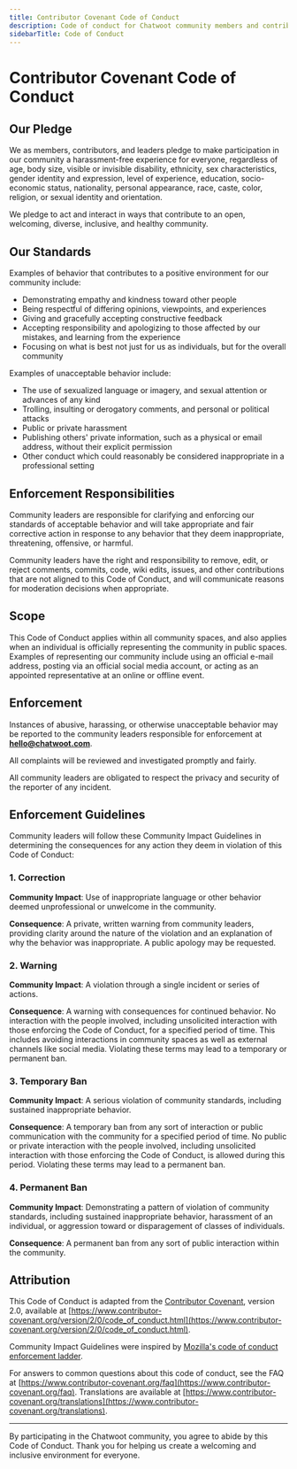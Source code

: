 ```yaml
---
title: Contributor Covenant Code of Conduct
description: Code of conduct for Chatwoot community members and contributors
sidebarTitle: Code of Conduct
---
```


# Contributor Covenant Code of Conduct

## Our Pledge

We as members, contributors, and leaders pledge to make participation in our community a harassment-free experience for everyone, regardless of age, body size, visible or invisible disability, ethnicity, sex characteristics, gender identity and expression, level of experience, education, socio-economic status, nationality, personal appearance, race, caste, color, religion, or sexual identity and orientation.

We pledge to act and interact in ways that contribute to an open, welcoming, diverse, inclusive, and healthy community.

## Our Standards

Examples of behavior that contributes to a positive environment for our community include:

* Demonstrating empathy and kindness toward other people
* Being respectful of differing opinions, viewpoints, and experiences
* Giving and gracefully accepting constructive feedback
* Accepting responsibility and apologizing to those affected by our mistakes, and learning from the experience
* Focusing on what is best not just for us as individuals, but for the overall community

Examples of unacceptable behavior include:

* The use of sexualized language or imagery, and sexual attention or advances of any kind
* Trolling, insulting or derogatory comments, and personal or political attacks
* Public or private harassment
* Publishing others' private information, such as a physical or email address, without their explicit permission
* Other conduct which could reasonably be considered inappropriate in a professional setting

## Enforcement Responsibilities

Community leaders are responsible for clarifying and enforcing our standards of acceptable behavior and will take appropriate and fair corrective action in response to any behavior that they deem inappropriate, threatening, offensive, or harmful.

Community leaders have the right and responsibility to remove, edit, or reject comments, commits, code, wiki edits, issues, and other contributions that are not aligned to this Code of Conduct, and will communicate reasons for moderation decisions when appropriate.

## Scope

This Code of Conduct applies within all community spaces, and also applies when an individual is officially representing the community in public spaces. Examples of representing our community include using an official e-mail address, posting via an official social media account, or acting as an appointed representative at an online or offline event.

## Enforcement

Instances of abusive, harassing, or otherwise unacceptable behavior may be reported to the community leaders responsible for enforcement at **hello@chatwoot.com**.

All complaints will be reviewed and investigated promptly and fairly.

All community leaders are obligated to respect the privacy and security of the reporter of any incident.

## Enforcement Guidelines

Community leaders will follow these Community Impact Guidelines in determining the consequences for any action they deem in violation of this Code of Conduct:

### 1. Correction

**Community Impact**: Use of inappropriate language or other behavior deemed unprofessional or unwelcome in the community.

**Consequence**: A private, written warning from community leaders, providing clarity around the nature of the violation and an explanation of why the behavior was inappropriate. A public apology may be requested.

### 2. Warning

**Community Impact**: A violation through a single incident or series of actions.

**Consequence**: A warning with consequences for continued behavior. No interaction with the people involved, including unsolicited interaction with those enforcing the Code of Conduct, for a specified period of time. This includes avoiding interactions in community spaces as well as external channels like social media. Violating these terms may lead to a temporary or permanent ban.

### 3. Temporary Ban

**Community Impact**: A serious violation of community standards, including sustained inappropriate behavior.

**Consequence**: A temporary ban from any sort of interaction or public communication with the community for a specified period of time. No public or private interaction with the people involved, including unsolicited interaction with those enforcing the Code of Conduct, is allowed during this period. Violating these terms may lead to a permanent ban.

### 4. Permanent Ban

**Community Impact**: Demonstrating a pattern of violation of community standards, including sustained inappropriate behavior, harassment of an individual, or aggression toward or disparagement of classes of individuals.

**Consequence**: A permanent ban from any sort of public interaction within the community.

## Attribution

This Code of Conduct is adapted from the [Contributor Covenant](https://www.contributor-covenant.org), version 2.0, available at [https://www.contributor-covenant.org/version/2/0/code_of_conduct.html](https://www.contributor-covenant.org/version/2/0/code_of_conduct.html).

Community Impact Guidelines were inspired by [Mozilla's code of conduct enforcement ladder](https://github.com/mozilla/diversity).

For answers to common questions about this code of conduct, see the FAQ at [https://www.contributor-covenant.org/faq](https://www.contributor-covenant.org/faq). Translations are available at [https://www.contributor-covenant.org/translations](https://www.contributor-covenant.org/translations).

---

By participating in the Chatwoot community, you agree to abide by this Code of Conduct. Thank you for helping us create a welcoming and inclusive environment for everyone. 